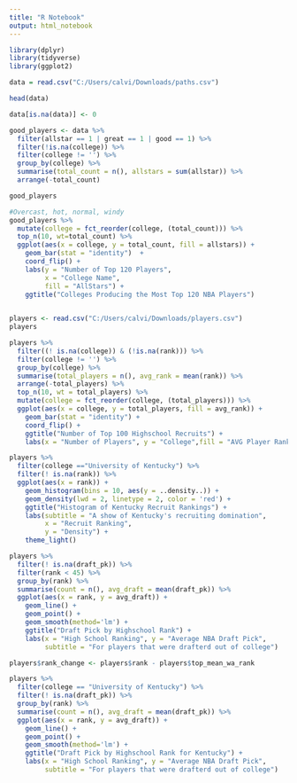 ---
title: "R Notebook"
output: html_notebook
---

```{r}
library(dplyr)
library(tidyverse)
library(ggplot2)
```

```{r}
data = read.csv("C:/Users/calvi/Downloads/paths.csv")
```

```{r}
head(data)
```

```{r}

data[is.na(data)] <- 0

good_players <- data %>%
  filter(allstar == 1 | great == 1 | good == 1) %>%
  filter(!is.na(college)) %>%
  filter(college != '') %>%
  group_by(college) %>%
  summarise(total_count = n(), allstars = sum(allstar)) %>%
  arrange(-total_count)

good_players

#Overcast, hot, normal, windy
good_players %>%
  mutate(college = fct_reorder(college, (total_count))) %>%
  top_n(10, wt=total_count) %>%
  ggplot(aes(x = college, y = total_count, fill = allstars)) +
    geom_bar(stat = "identity")  +
    coord_flip() +
    labs(y = "Number of Top 120 Players",
         x = "College Name",
         fill = "AllStars") +
    ggtitle("Colleges Producing the Most Top 120 NBA Players")
  
```

```{r}
players <- read.csv("C:/Users/calvi/Downloads/players.csv")
players

players %>%
  filter((! is.na(college)) & (!is.na(rank))) %>%
  filter(college != '') %>%
  group_by(college) %>%
  summarise(total_players = n(), avg_rank = mean(rank)) %>%
  arrange(-total_players) %>%
  top_n(10, wt = total_players) %>%
  mutate(college = fct_reorder(college, (total_players))) %>%
  ggplot(aes(x = college, y = total_players, fill = avg_rank)) +
    geom_bar(stat = "identity") +
    coord_flip() +
    ggtitle("Number of Top 100 Highschool Recruits") +
    labs(x = "Number of Players", y = "College",fill = "AVG Player Rank") 

```

```{r}
players %>%
  filter(college =="University of Kentucky") %>%
  filter(! is.na(rank)) %>%
  ggplot(aes(x = rank)) +
    geom_histogram(bins = 10, aes(y = ..density..)) +
    geom_density(lwd = 2, linetype = 2, color = 'red') +
    ggtitle("Histogram of Kentucky Recruit Rankings") +
    labs(subtitle = "A show of Kentucky's recruiting domination", 
         x = "Recruit Ranking",
         y = "Density") +
    theme_light()

```
```{r}
players %>%
  filter(! is.na(draft_pk)) %>%
  filter(rank < 45) %>%
  group_by(rank) %>%
  summarise(count = n(), avg_draft = mean(draft_pk)) %>%
  ggplot(aes(x = rank, y = avg_draft)) +
    geom_line() +
    geom_point() +
    geom_smooth(method='lm') +
    ggtitle("Draft Pick by Highschool Rank") +
    labs(x = "High School Ranking", y = "Average NBA Draft Pick",
         subtitle = "For players that were drafterd out of college") 
```



```{r}
players$rank_change <- players$rank - players$top_mean_wa_rank

players %>%
  filter(college == "University of Kentucky") %>%
  filter(! is.na(draft_pk)) %>%
  group_by(rank) %>%
  summarise(count = n(), avg_draft = mean(draft_pk)) %>%
  ggplot(aes(x = rank, y = avg_draft)) +
    geom_line() +
    geom_point() +
    geom_smooth(method='lm') +
    ggtitle("Draft Pick by Highschool Rank for Kentucky") +
    labs(x = "High School Ranking", y = "Average NBA Draft Pick",
         subtitle = "For players that were drafterd out of college") 
  
  
```















